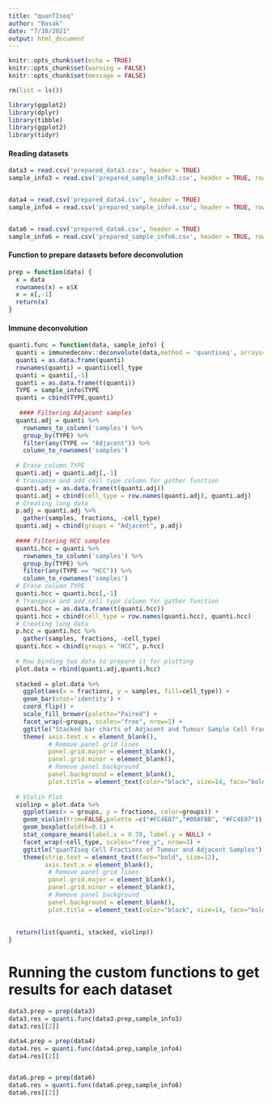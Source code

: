 ```yaml
---
title: "quanTIseq"
author: "Basak"
date: "7/10/2021"
output: html_document
---
```


```r
knitr::opts_chunk$set(echo = TRUE)
knitr::opts_chunk$set(warning = FALSE)
knitr::opts_chunk$set(message = FALSE)
```

```r
rm(list = ls())

library(ggplot2)
library(dplyr)
library(tibble)
library(ggplot2)
library(tidyr)
```

#### Reading datasets
```r

data3 = read.csv('prepared_data3.csv', header = TRUE)
sample_info3 = read.csv('prepared_sample_info3.csv', header = TRUE, row.names = 1) # new olarak kalacak data3


data4 = read.csv('prepared_data4.csv', header = TRUE)
sample_info4 = read.csv('prepared_sample_info4.csv', header = TRUE, row.names = 1) # new olarak kalacak data3


data6 = read.csv('prepared_data6.csv', header = TRUE)
sample_info6 = read.csv('prepared_sample_info6.csv', header = TRUE, row.names = 1) # new olarak kalacak data3

```

#### Function to prepare datasets before deconvolution
```r
prep = function(data) {
  x = data
  rownames(x) = x$X
  x = x[,-1]
  return(x)
}
```

#### Immune deconvolution
```r
quanti.func = function(data, sample_info) {
  quanti = immunedeconv::deconvolute(data,method = 'quantiseq', arrays=T, tumor=T, scale_mrna = T)
  quanti = as.data.frame(quanti)
  rownames(quanti) = quanti$cell_type
  quanti = quanti[,-1]
  quanti = as.data.frame(t(quanti))
  TYPE = sample_info$TYPE
  quanti = cbind(TYPE,quanti)
  
   #### Filtering Adjacent samples
  quanti.adj = quanti %>%
    rownames_to_column('samples') %>%
    group_by(TYPE) %>%
    filter(any(TYPE == "Adjacent")) %>%
    column_to_rownames('samples')
  
  # Erase column TYPE
  quanti.adj = quanti.adj[,-1]
  # transpose and add cell type column for gather function
  quanti.adj = as.data.frame(t(quanti.adj))
  quanti.adj = cbind(cell_type = row.names(quanti.adj), quanti.adj)
  # Creating long data
  p.adj = quanti.adj %>%
    gather(samples, fractions, -cell_type)
  quanti.adj = cbind(groups = "Adjacent", p.adj)
  
  #### Filtering HCC samples
  quanti.hcc = quanti %>%
    rownames_to_column('samples') %>%
    group_by(TYPE) %>%
    filter(any(TYPE == "HCC")) %>%
    column_to_rownames('samples')
  # Erase column TYPE
  quanti.hcc = quanti.hcc[,-1]
  # Transpose and add cell type column for gather function
  quanti.hcc = as.data.frame(t(quanti.hcc))
  quanti.hcc = cbind(cell_type = row.names(quanti.hcc), quanti.hcc)
  # Creating long data
  p.hcc = quanti.hcc %>%
    gather(samples, fractions, -cell_type)
  quanti.hcc = cbind(groups = "HCC", p.hcc)
  
  # Row binding two data to prepare it for plotting
  plot.data = rbind(quanti.adj,quanti.hcc)
  
  stacked = plot.data %>% 
    ggplot(aes(x = fractions, y = samples, fill=cell_type)) +
    geom_bar(stat='identity') +
    coord_flip() +
    scale_fill_brewer(palette="Paired") +
    facet_wrap(~groups, scales="free", nrow=1) + 
    ggtitle("Stacked bar charts of Adjacent and Tumour Sample Cell Fractions") +
    theme( axis.text.x = element_blank(),
           # Remove panel grid lines
           panel.grid.major = element_blank(),
           panel.grid.minor = element_blank(),
           # Remove panel background
           panel.background = element_blank(),
           plot.title = element_text(color="black", size=14, face="bold.italic",hjust = 0.5))
  
  # Violin Plot
  violinp = plot.data %>% 
    ggplot(aes(x = groups, y = fractions, color=groups)) +
    geom_violin(trim=FALSE,palette =c("#FC4E07","#00AFBB", "#FC4E07")) +
    geom_boxplot(width=0.1) +
    stat_compare_means(label.x = 0.70, label.y = NULL) + 
    facet_wrap(~cell_type, scales="free_y", nrow=3) + 
    ggtitle("quanTIseq Cell Fractions of Tumour and Adjacent Samples") +
    theme(strip.text = element_text(face="bold", size=12),
          axis.text.x = element_blank(),
           # Remove panel grid lines
           panel.grid.major = element_blank(),
           panel.grid.minor = element_blank(),
           # Remove panel background
           panel.background = element_blank(),
           plot.title = element_text(color="black", size=14, face="bold.italic",hjust = 0.5))
  
  
  return(list(quanti, stacked, violinp))
}

```

# Running the custom functions to get results for each dataset
```r
data3.prep = prep(data3)
data3.res = quanti.func(data3.prep,sample_info3)
data3.res[[2]]

data4.prep = prep(data4)
data4.res = quanti.func(data4.prep,sample_info4)
data4.res[[2]]


data6.prep = prep(data6)
data6.res = quanti.func(data6.prep,sample_info6)
data6.res[[2]]
```
